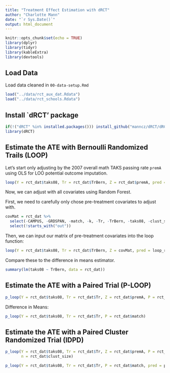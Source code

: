 ```yaml
---
title: "Treatment Effect Estimation with dRCT"
author: "Charlotte Mann"
date: "`r Sys.Date()`"
output: html_document
---
```


```r
knitr::opts_chunk$set(echo = TRUE)
library(dplyr)
library(tidyr)
library(kableExtra)
library(devtools)
```

## Load Data

Load data cleaned in `00-data-setup.Rmd`

```r
load("../data/rct_aux_dat.Rdata")
load("../data/rct_schools.Rdata")
```

## Install `dRCT' package

```r
if(!("dRCT" %in% installed.packages())) install_github("manncz/dRCT/dRCT")
library(dRCT)
```

## Estimate the ATE with Bernoulli Randomized Trails (LOOP)

Let's start only adjusting by the 2007 overall math TAKS passing rate `premA` using OLS for LOO potential outcome imputation.

```r
loop(Y = rct_dat$taks08, Tr = rct_dat$TrBern, Z = rct_dat$premA, pred = loop_ols)
```

Now, we can adjust with all covariates using Random Forest.

First, we need to carefully only chose pre-treatment covariates to adjust with.
```r
covMat = rct_dat %>%
  select(-CAMPUS, -GRDSPAN, -match, -k, -Tr, -TrBern, -taks08, -clust_size) %>%
  select(!starts_with("out"))
```


Then, we can input our matrix of pre-treatment covariates into the loop function:
```r
loop(Y = rct_dat$taks08, Tr = rct_dat$TrBern, Z = covMat, pred = loop_rf)
```

Compare these to the difference in means estimator.

```r
summary(lm(taks08 ~ TrBern, data = rct_dat))
```

## Estimate the ATE with a Paired Trial (P-LOOP)

```r
p_loop(Y = rct_dat$taks08, Tr = rct_dat$Tr, Z = rct_dat$premA, P = rct_dat$match, pred = p_ols_interp)
```



Difference in Means: 

```r
p_loop(Y = rct_dat$taks08, Tr = rct_dat$Tr, P = rct_dat$match)
```

## Estimate the ATE with a Paired Cluster Randomized Trial (IDPD)


```r
p_loop(Y = rct_dat$taks08, Tr = rct_dat$Tr, Z = rct_dat$premA, P = rct_dat$match, pred = p_ols_interp,
       n = rct_dat$clust_size)
```

```r
p_loop(Y = rct_dat$taks08, Tr = rct_dat$Tr, P = rct_dat$match, pred = p_ols_interp, n = rct_dat$clust_size)
```
